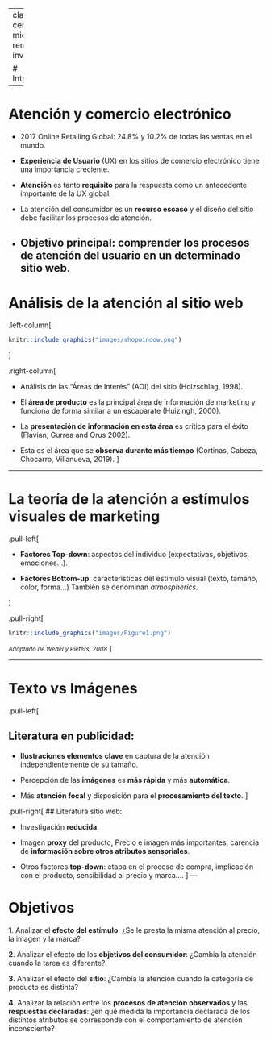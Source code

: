 
---
class: center, middle, remark-inverse 

# Introducción


---

# Atención y comercio electrónico



- 2017 Online Retailing Global: 24.8% <i class="fas fa-arrow-up"></i> y 10.2% <i class="fas fa-chart-pie"></i> de todas las ventas en el mundo.

- **Experiencia de Usuario** (UX) en los sitios de comercio electrónico tiene una importancia creciente.

- **Atención** es tanto **requisito** para la respuesta como un antecedente importante de la UX global.

- La atención del consumidor es un **recurso escaso** y el diseño del sitio debe facilitar los procesos de atención.

- **Objetivo principal**: comprender los **procesos de atención del usuario** en un determinado sitio web.
---

# Análisis de la atención al sitio web

.left-column[ 

```r
knitr::include_graphics("images/shopwindow.png")
```
]

.right-column[

- Análisis de las "Áreas de Interés" (AOI) del sitio (Holzschlag, 1998). 

- El **área de producto** es la principal área de información de marketing y funciona de forma similar a un escaparate (Huizingh, 2000).

- La **presentación de información en esta área** es crítica para el éxito (Flavian, Gurrea and Orus 2002).

- Esta es el área que se **observa durante más tiempo** (Cortinas, Cabeza, Chocarro, Villanueva, 2019).
]

---

# La teoría de la atención a estímulos visuales de marketing 

.pull-left[

- **Factores Top-down**: aspectos del individuo (expectativas, objetivos, emociones...).

- **Factores Bottom-up**: características del estímulo visual (texto, tamaño, color, forma...) También se denominan *atmospherics*.

]

.pull-right[

```r
knitr::include_graphics("images/Figure1.png")
```
<small><i>Adaptado de Wedel y Pieters, 2008</i></small>
]

---

# Texto vs Imágenes

.pull-left[

## Literatura en publicidad: 

- **Ilustraciones elementos clave** en  captura de la atención independientemente de su tamaño.

- Percepción de las **imágenes** es **más rápida** y más **automática**.

- Más **atención focal** y disposición para el **procesamiento del texto**.
]

.pull-right[
## Literatura sitio web:

- Investigación **reducida**.

- Imagen  **proxy** del producto, Precio e imagen más importantes, carencia de **información sobre otros atributos sensoriales**.

- Otros factores **top-down**: etapa en el proceso de compra, implicación con el producto, sensibilidad al precio y marca....
]
---

# Objetivos

**1**.	Analizar el **efecto del estímulo**: ¿Se le presta la misma atención al precio, la imagen y la marca?

**2**.	Analizar el efecto de los **objetivos del consumidor**: ¿Cambia la atención cuando la tarea es diferente?

**3**. Analizar el efecto del **sitio**: ¿Cambia la atención cuando la categoría de producto es distinta?

**4**. Analizar la relación entre los **procesos de atención observados** y las **respuestas declaradas**: ¿en qué medida la importancia declarada de los distintos atributos se corresponde con el comportamiento de atención inconsciente?
